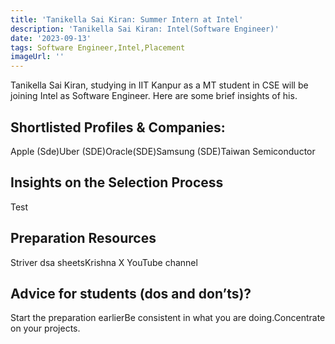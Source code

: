 ```yaml
---
title: 'Tanikella Sai Kiran: Summer Intern at Intel'
description: 'Tanikella Sai Kiran: Intel(Software Engineer)'
date: '2023-09-13'
tags: Software Engineer,Intel,Placement
imageUrl: ''
---
```


Tanikella Sai Kiran, studying in IIT Kanpur as a MT student in CSE will be joining Intel as Software Engineer. Here are some brief insights of his.

## Shortlisted Profiles & Companies:
Apple (Sde)Uber (SDE)Oracle(SDE)Samsung (SDE)Taiwan Semiconductor

## Insights on the Selection Process
Test

##  Preparation Resources
Striver dsa sheetsKrishna X YouTube channel

## Advice for students (dos and don’ts)? 
Start the preparation earlierBe consistent in what you are doing.Concentrate on your projects.

